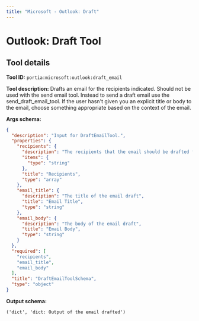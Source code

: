 ```yaml
---
title: "Microsoft - Outlook: Draft"
---
```

<!-- WARNING: This file is auto-generated by generate_tool_docs.py. Do not edit manually. -->


# Outlook: Draft Tool

<Intro />

## Tool details
**Tool ID:** `portia:microsoft:outlook:draft_email`

**Tool description:** Drafts an email for the recipients indicated. Should not be used with the send email tool. Instead to send a draft email use the send_draft_email_tool. If the user hasn't given you an explicit title or body to the email, choose something appropriate based on the context of the email.

**Args schema:**
```json
{
  "description": "Input for DraftEmailTool.",
  "properties": {
    "recipients": {
      "description": "The recipients that the email should be drafted for (should be a list of email addresses)",
      "items": {
        "type": "string"
      },
      "title": "Recipients",
      "type": "array"
    },
    "email_title": {
      "description": "The title of the email draft",
      "title": "Email Title",
      "type": "string"
    },
    "email_body": {
      "description": "The body of the email draft",
      "title": "Email Body",
      "type": "string"
    }
  },
  "required": [
    "recipients",
    "email_title",
    "email_body"
  ],
  "title": "DraftEmailToolSchema",
  "type": "object"
}
```

**Output schema:**
```
('dict', 'dict: Output of the email drafted')
```
